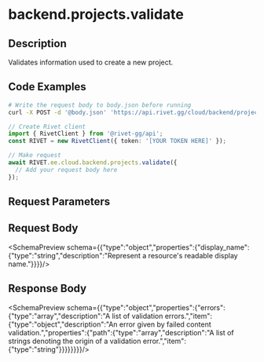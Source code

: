 
# backend.projects.validate



## Description

Validates information used to create a new project.


## Code Examples

<CodeGroup title='Request' tag='POST' label='https://api.rivet.gg/cloud/backend/projects/validate'>

```bash {{ "title": "cURL" }}
# Write the request body to body.json before running
curl -X POST -d '@body.json' 'https://api.rivet.gg/cloud/backend/projects/validate'
```

```ts
// Create Rivet client
import { RivetClient } from '@rivet-gg/api';
const RIVET = new RivetClient({ token: '[YOUR TOKEN HERE]' });

// Make request
await RIVET.ee.cloud.backend.projects.validate({
  // Add your request body here
});
```

</CodeGroup>

## Request Parameters

## Request Body
<SchemaPreview schema={{"type":"object","properties":{"display_name":{"type":"string","description":"Represent a resource's readable display name."}}}}/>
## Response Body
<SchemaPreview schema={{"type":"object","properties":{"errors":{"type":"array","description":"A list of validation errors.","item":{"type":"object","description":"An error given by failed content validation.","properties":{"path":{"type":"array","description":"A list of strings denoting the origin of a validation error.","item":{"type":"string"}}}}}}}}/>
